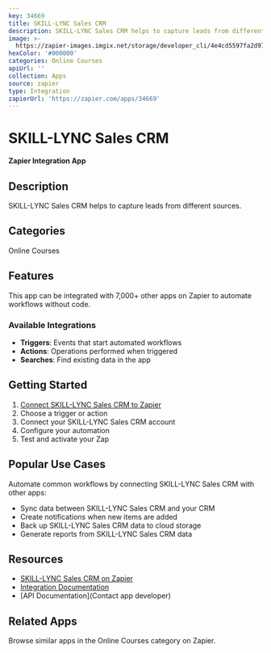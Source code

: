 ```yaml
---
key: 34669
title: SKILL-LYNC Sales CRM
description: SKILL-LYNC Sales CRM helps to capture leads from different sources.
image: >-
  https://zapier-images.imgix.net/storage/developer_cli/4e4cd5597fa2d97e936cf51986509d7b.png?auto=format%2Ccompress&ixlib=python-3.0.0&q=50
hexColor: '#000000'
categories: Online Courses
apiUrl: ''
collection: Apps
source: zapier
type: Integration
zapierUrl: 'https://zapier.com/apps/34669'
---
```

# SKILL-LYNC Sales CRM

**Zapier Integration App**

## Description

SKILL-LYNC Sales CRM helps to capture leads from different sources.

## Categories

Online Courses

## Features

This app can be integrated with 7,000+ other apps on Zapier to automate workflows without code.

### Available Integrations

- **Triggers**: Events that start automated workflows
- **Actions**: Operations performed when triggered
- **Searches**: Find existing data in the app

## Getting Started

1. [Connect SKILL-LYNC Sales CRM to Zapier](https://zapier.com/apps/34669)
2. Choose a trigger or action
3. Connect your SKILL-LYNC Sales CRM account
4. Configure your automation
5. Test and activate your Zap

## Popular Use Cases

Automate common workflows by connecting SKILL-LYNC Sales CRM with other apps:

- Sync data between SKILL-LYNC Sales CRM and your CRM
- Create notifications when new items are added
- Back up SKILL-LYNC Sales CRM data to cloud storage
- Generate reports from SKILL-LYNC Sales CRM data

## Resources

- [SKILL-LYNC Sales CRM on Zapier](https://zapier.com/apps/34669)
- [Integration Documentation](https://zapier.com/apps/34669/integrations)
- [API Documentation](Contact app developer)

## Related Apps

Browse similar apps in the Online Courses category on Zapier.
